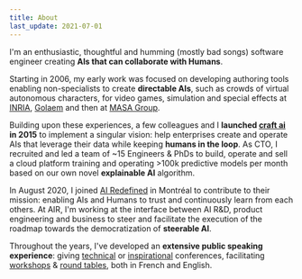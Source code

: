 ```yaml
---
title: About
last_update: 2021-07-01
---
```


I'm an enthusiastic, thoughtful and humming (mostly bad songs) software engineer
creating **AIs that can collaborate with Humans**.

Starting in 2006, my early work was focused on developing authoring tools
enabling non-specialists to create **directable AIs**, such as crowds of virtual
autonomous characters, for video games, simulation and special effects at
[INRIA](https://inria.fr), [Golaem](http://golaem.com) and then at
[MASA Group](https://masasim.com).

Building upon these experiences, a few colleagues and I **launched
[craft ai](https://craft.ai) in 2015** to implement a singular vision: help
enterprises create and operate AIs that leverage their data while keeping
**humans in the loop**. As CTO, I recruited and led a team of ~15 Engineers &
PhDs to build, operate and sell a cloud platform training and operating >100k
predictive models per month based on our own novel **explainable AI** algorithm.

In August 2020, I joined [AI Redefined](https://www.ai-r.com) in Montréal to
contribute to their mission: enabling AIs and Humans to trust and continuously
learn from each others. At AIR, I'm working at the interface between AI R&D,
product engineering and business to steer and facilitate the execution of the
roadmap towards the democratization of **steerable AI**.

Throughout the years, I've developed an **extensive public speaking
experience**: giving
[technical](articles/2014-03-17-gdcaisummit2014-environmentally-conscious-ai/#environmentally-conscious-ai-improving-spatial-analysis-and-reasoning)
or [inspirational](articles/2017-03-09-orange-hello-business-talks/)
conferences, facilitating
[workshops](https://sc21.fr/total-retour-sur-la-session-aiforleaders-du-24-mai/)
&
[round tables](https://www.craft.ai/blog/ai-night-2019-explainable-ai-workshop),
both in French and English.
